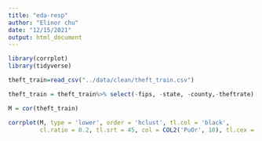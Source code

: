 ```yaml
---
title: "eda-resp"
author: "Elinor chu"
date: "12/15/2021"
output: html_document
---
```


```r
library(corrplot)
library(tidyverse)
```

```r
theft_train=read_csv("../data/clean/theft_train.csv")

theft_train = theft_train%>% select(-fips, -state, -county,-theftrate)

```



```r
M = cor(theft_train)
```


```r
corrplot(M, type = 'lower', order = 'hclust', tl.col = 'black',
         cl.ratio = 0.2, tl.srt = 45, col = COL2('PuOr', 10), tl.cex = 0.4)
```



